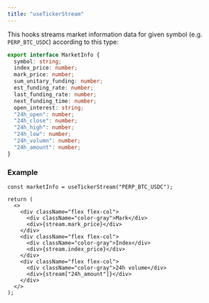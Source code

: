 ```yaml
---
title: "useTickerStream"
---
```


This hooks streams market information data for given symbol (e.g. `PERP_BTC_USDC`) according to this type:

```ts
export interface MarketInfo {
  symbol: string;
  index_price: number;
  mark_price: number;
  sum_unitary_funding: number;
  est_funding_rate: number;
  last_funding_rate: number;
  next_funding_time: number;
  open_interest: string;
  "24h_open": number;
  "24h_close": number;
  "24h_high": number;
  "24h_low": number;
  "24h_volumn": number;
  "24h_amount": number;
}
```

### Example

```tsx
const marketInfo = useTickerStream("PERP_BTC_USDC");

return (
  <>
    <div className="flex flex-col">
      <div className="color-gray">Mark</div>
      <div>{stream.mark_price}</div>
    </div>
    <div className="flex flex-col">
      <div className="color-gray">Index</div>
      <div>{stream.index_price}</div>
    </div>
    <div className="flex flex-col">
      <div className="color-gray">24h volume</div>
      <div>{stream["24h_amount"]}</div>
    </div>
  </>
);
```

